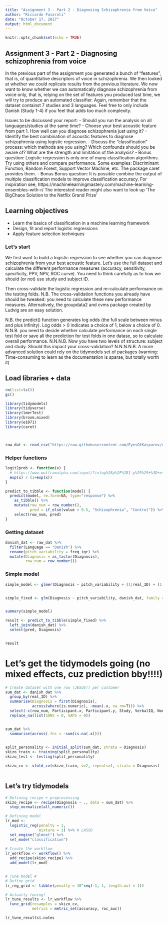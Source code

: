 ```yaml
---
title: "Assignment 3 - Part 2 - Diagnosing Schizophrenia from Voice"
author: "Riccardo Fusaroli"
date: "October 17, 2017"
output: html_document
---
```


```r
knitr::opts_chunk$set(echo = TRUE)
```

## Assignment 3 - Part 2 - Diagnosing schizophrenia from voice

In the previous part of the assignment you generated a bunch of "features", that is, of quantitative descriptors of voice in schizophrenia. We then looked at whether we could replicate results from the previous literature.
We now want to know whether we can automatically diagnose schizophrenia from voice only, that is, relying on the set of features you produced last time, we will try to produce an automated classifier.
Again, remember that the dataset containst 7 studies and 3 languages. Feel free to only include Danish (Study 1-4) if you feel that adds too much complexity.

Issues to be discussed your report:
- Should you run the analysis on all languages/studies at the same time? 
- Choose your best acoustic feature from part 1. How well can you diagnose schizophrenia just using it?
- Identify the best combination of acoustic features to diagnose schizophrenia using logistic regression.
- Discuss the "classification" process: which methods are you using? Which confounds should you be aware of? What are the strength and limitation of the analysis?
- Bonus question: Logistic regression is only one of many classification algorithms. Try using others and compare performance. Some examples: Discriminant Function, Random Forest, Support Vector Machine, etc. The package caret provides them. 
- Bonus Bonus question: It is possible combine the output of multiple  classification models to improve classification accuracy. For inspiration see,
https://machinelearningmastery.com/machine-learning-ensembles-with-r/
 The interested reader might also want to look up 'The BigChaos Solution to the Netflix Grand Prize'

## Learning objectives
- Learn the basics of classification in a machine learning framework
- Design, fit and report logistic regressions
- Apply feature selection techniques

### Let's start

We first want to build a logistic regression to see whether you can diagnose schizophrenia from your best acoustic feature. Let's use the full dataset and calculate the different performance measures (accuracy, sensitivity, specificity, PPV, NPV, ROC curve). You need to think carefully as to how we should (or not) use study and subject ID.

Then cross-validate the logistic regression and re-calculate performance on the testing folds. N.B. The cross-validation functions you already have should be tweaked: you need to calculate these new performance measures. Alternatively, the groupdata2 and cvms package created by Ludvig are an easy solution. 

N.B. the predict() function generates log odds (the full scale between minus and plus infinity). Log odds > 0 indicates a choice of 1, below a choice of 0.
N.N.B. you need to decide whether calculate performance on each single test fold or save all the prediction for test folds in one datase, so to calculate overall performance.
N.N.N.B. Now you have two levels of structure: subject and study. Should this impact your cross-validation?
N.N.N.N.B. A more advanced solution could rely on the tidymodels set of packages (warning: Time-consuming to learn as the documentation is sparse, but totally worth it)


## Load libraries + data
```r
rm(list=ls())
gc()

library(tidymodels)
library(tidyverse)
library(lmerTest)
library(broom.mixed)
library(e1071)
library(caret)



raw_dat <- read_csv("https://raw.githubusercontent.com/EyesOfKasparov/methods3_A3/master/finalish_data.csv")

```
### Helper functions
```r
logit2prob <- function(x) {
  # https://www.wolframalpha.com/input/?i=log%28p%2F%281-p%29%29+%3D+x+isolate+p
  exp(x) / (1+exp(x))
}

predict_to_tibble <- function(model) {
  predict(model, re.form=NA, type="response") %>% 
    as_tibble() %>% 
    mutate(row_num = row_number(), 
           pred = if_else(value > 0.5, "Schizophrenia", "Control")) %>% 
    select(row_num, pred)
}
```



### Getting dataset
```r
danish_dat <- raw_dat %>% 
  filter(Language == "Danish") %>% 
  rename(pitch_variability = freq_iqr) %>% 
  mutate(Diagnosis = as_factor(Diagnosis),
         row_num = row_number())
```


### Simple model
```r
simple_model <- glmer(Diagnosis ~ pitch_variability + (1|real_ID) + (1|Study), data = danish_dat, family = "binomial", control=lme4::glmerControl(optimizer="bobyqa"))


simple_fixed <- glm(Diagnosis ~ pitch_variability, danish_dat, family = "binomial")


summary(simple_model)

result <- predict_to_tibble(simple_fixed) %>% 
  left_join(danish_dat) %>% 
  select(pred, Diagnosis) 


result
```

# Let's get the tidymodels going (no mixed effects, cuz prediction bby!!!!)
```r
# Create dataset with one row (JESUS!) per customer
sum_dat <- danish_dat %>% 
  group_by(real_ID) %>% 
  summarise(Diagnosis = first(Diagnosis), 
            across(where(is.numeric), ~mean(.x, na.rm=T))) %>% 
  select(-c(row_num, Participant.x, Participant.y, Study, VerbalIQ, NonVerbalIQ, TotalIQ, Age)) %>% 
  replace_na(list(SANS = 0, SAPS = 0))


sum_dat %>% 
  summarise(across(.fns = ~sum(is.na(.x)))) 
  

split_personality <- initial_split(sum_dat, strata = Diagnosis)
skizo_train <- training(split_personality)
skizo_test <- testing(split_personality)

skizo_cv <- vfold_cv(skizo_train, v=2, repeats=1, strata = Diagnosis) 
  


```
## Let's try tidymodels
```r

# Defining recipe + preprocessing
skizo_recipe <- recipe(Diagnosis ~ ., data = sum_dat) %>% 
  step_normalize(all_numeric()) 

# Defining model 
lr_mod <- 
  logistic_reg(penalty = 1, 
               mixture = 1) %>% # LASSO
  set_engine("glmnet") %>% 
  set_mode("classification")
          
# Create the workflow
lr_workflow <- workflow() %>% 
  add_recipe(skizo_recipe) %>% 
  add_model(lr_mod)


# Tune model #
# Define grid
lr_reg_grid <- tibble(penalty = 10^seq(-1, 1, length.out = 1))

# Actually tuning!
lr_tune_results <- lr_workflow %>% 
  tune_grid(resamples = skizo_cv, 
            metrics = metric_set(accuracy, roc_auc))

lr_tune_results$.notes

```


